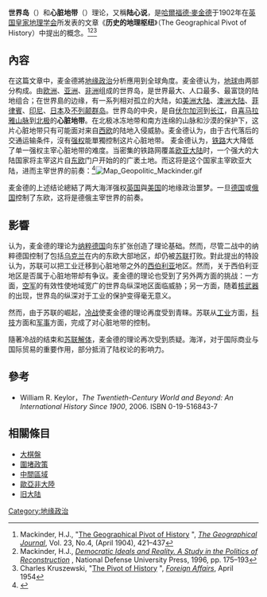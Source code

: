 {{Otheruses|other=[[杜拜|杜拜]]所興建的人工群島|世界群島}}
{{refimprove|time=2020-03-13T08:40:57+00:00}}
'''世界岛'''（{{lang-en|World-Island}}）和'''心脏地带'''（{{lang|en|Heartland}}）理论，又稱'''陆心说'''，是[[哈尔福德·麦金德|哈爾福德·麥金德]]于1902年在[[英国|英国]][[皇家地理学会|皇家地理学会]]所发表的文章《'''历史的地理枢纽'''》（The Geographical Pivot of History）中提出的概念。<ref name="MackinderHistory">Mackinder, H.J., "[http://intersci.ss.uci.edu/wiki/eBooks/Articles/1904%20HEARTLAND%20THEORY%20HALFORD%20MACKINDER.pdf The Geographical Pivot of History] {{Wayback|url=http://intersci.ss.uci.edu/wiki/eBooks/Articles/1904%20HEARTLAND%20THEORY%20HALFORD%20MACKINDER.pdf |date=20191126231920 }}", ''[[The_Geographical_Journal|The Geographical Journal]]'', Vol. 23, No.4, (April 1904), 421–437</ref><ref name="MackinderDemocratic">Mackinder, H.J., ''[http://mercury.ethz.ch/serviceengine/Files/ISN/139619/ipublicationdocument_singledocument/eda9e313-7e1b-41f3-a9d7-44b84da4ae5f/en/1942_Democratic_Ideals_Reality.pdf Democratic Ideals and Reality. A Study in the Politics of Reconstruction] {{Wayback|url=http://mercury.ethz.ch/serviceengine/Files/ISN/139619/ipublicationdocument_singledocument/eda9e313-7e1b-41f3-a9d7-44b84da4ae5f/en/1942_Democratic_Ideals_Reality.pdf |date=20160506053614 }}'', National Defense University Press, 1996, pp. 175–193</ref><ref name="ForreignAffairs">Charles Kruszewski, "[https://www.foreignaffairs.com/articles/1954-04-01/pivot-history The Pivot of History] {{Wayback|url=https://www.foreignaffairs.com/articles/1954-04-01/pivot-history |date=20200801131600 }}", ''[[Foreign_Affairs|Foreign Affairs]]'', April 1954</ref>

== 內容 ==
在这篇文章中，麦金德將[[地缘政治|地缘政治]]分析應用到全球角度。麦金德认为，[[地球|地球]]由两部分构成。由[[欧洲|欧洲]]、[[亚洲|亚洲]]、[[非洲|非洲]]组成的世界岛，是世界最大、人口最多、最富饶的陆地组合；在世界島的边缘，有一系列相对孤立的大陆，如[[美洲|美洲大陆]]、[[澳洲|澳洲大陆]]、[[菲律賓|菲律賓]]、[[印尼|印尼]]、[[日本|日本]]及[[不列颠群岛|不列颠群岛]]。世界岛的中央，是自[[伏尔加河|伏尔加河]]到[[长江|长江]]，自[[喜马拉雅山脉|喜马拉雅山脉]]到[[北极|北极]]的'''心脏地带'''。在北极冰冻地带和南方连绵的山脉和沙漠的保护下，这片心脏地带只有可能面对来自[[西欧|西欧]]的陆地入侵威胁。麦金德认为，由于古代落后的交通运输条件，沒有[[强权|强权]]能單獨控制这片心脏地带。{{Citation needed|由于人力资源与供给的困难，自古以来，自东向西或自西向东的连续军事扩张不可能实现。|time=2022-05-20}}
麦金德认为，[[铁路|铁路]]大大降低了单一强权主宰心脏地带的难度。当密集的铁路网覆盖[[欧亚大陆|欧亚大陆]]时，一个强大的大陆国家将主宰这片自[[东欧|东欧]]门户开始的的广袤土地。而这将是这个国家主宰欧亚大陆，进而主宰世界的前奏：<ref>{{Cite book|title=''Democratic Ideals and Reality''|last=Mackinder|pages=106|authorlink=哈尔福德·麦金德|url=https://www.files.ethz.ch/isn/139619/1942_democratic_ideals_reality.pdf|access-date=2022-05-20|archive-date=2022-04-06|archive-url=https://web.archive.org/web/20220406145045/https://www.files.ethz.ch/isn/139619/1942_Democratic_Ideals_Reality.pdf}}</ref>[[File:Map_Geopolitic_Mackinder.gif|thumb]]{{quote|控制東歐即掌控心臟地帶；
控制心臟地帶即掌控世界島；
控制世界島即掌控世界。|sign=哈爾福德·麥金德|source=《民主的理想與現實》}}

麦金德的上述结论總結了两大海洋强权[[英国|英国]]與[[美国|美国]]的地缘政治噩梦。一旦[[德国|德国]]或[[俄国|俄国]]控制了东欧，这将是德俄主宰世界的前奏。

== 影響 ==
{{Citation needed|一般认为，麦金德理论是导致第一次世界大战和第二次世界大战的原因之一。|time=2022-05-20}}{{Who|一些人|time=2022-5-20}}认为，麦金德的理论为[[纳粹德国|纳粹德国]]向东扩张创造了理论基础。然而，尽管二战中的纳粹德国控制了包括[[乌克兰|乌克兰]]在内的东欧大部地区，却仍被[[苏联|苏联]]打败。對此提出的特設认为，苏联可以把工业迁移到心脏地带之外的[[西伯利亚|西伯利亚]]地区。然而，关于西伯利亚地区是否属于心脏地带却有争议。麦金德的理论也受到了另外两方面的挑战：一方面，[[空军|空军]]的有效性使地域宽广的世界岛纵深地区面临威胁；另一方面，随着[[核武器|核武器]]的出现，世界岛的纵深对于工业的保护变得毫无意义。

然而，由于苏联的崛起，[[冷战|冷战]]使麦金德的理论再度受到青睐。苏联从[[工业|工业]]方面，[[科技|科技]]方面和[[军事|军事]]方面，完成了对心脏地带的控制。

隨著冷战的结束和[[苏联解体|苏联解体]]，麦金德的理论再次受到质疑。海洋，对于国际商业与国际贸易的重要作用，部分抵消了陆权论的影响力。

== 參考 ==
{{Reflist}}
* {{en}} William R. Keylor，''The Twentieth-Century World and Beyond: An International History Since 1900'', 2006. ISBN 0-19-516843-7

==相關條目==
*[[大棋盤|大棋盤]]
*[[围堵政策|圍堵政策]]
*[[中間區域|中間區域]]
*[[歐亞非大陸|歐亞非大陸]]
*[[旧大陆|旧大陆]]

[[Category:地缘政治|Category:地缘政治]]